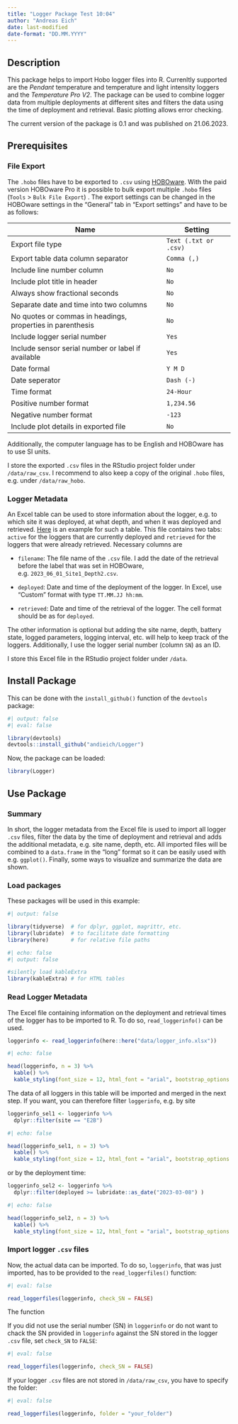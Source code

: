 ```yaml
---
title: "Logger Package Test 10:04"
author: "Andreas Eich"
date: last-modified
date-format: "DD.MM.YYYY"
---
```


## Description

This package helps to import Hobo logger files into R. Currenltly supported are the *Pendant* temperature and temperature and light intensity loggers and the *Temperature Pro V2*. The package can be used to combine logger data from multiple deployments at different sites and filters the data using the time of deployment and retrieval. Basic plotting allows error checking.

The current version of the package is 0.1 and was published on 21.06.2023.

## Prerequisites

### File Export

The `.hobo` files have to be exported to `.csv` using [HOBOware](https://www.onsetcomp.com/support/help-center/software/hoboware "HOBOware download"). With the paid version HOBOware Pro it is possible to bulk export multiple `.hobo` files (`Tools` \> `Bulk File Export`) . The export settings can be changed in the HOBOware settings in the "General" tab in "Export settings" and have to be as follows:

| Name                                                       | Setting               |
|--------------------------------------------------|----------------------|
| Export file type                                           | `Text (.txt or .csv)` |
| Export table data column separator                         | `Comma (,)`           |
| Include line number column                                 | `No`                  |
| Include plot title in header                               | `No`                  |
| Always show fractional seconds                             | `No`                  |
| Separate date and time into two columns                    | `No`                  |
| No quotes or commas in headings, properties in parenthesis | `No`                  |
| Include logger serial number                               | `Yes`                 |
| Include sensor serial number or label if available         | `Yes`                 |
| Date formal                                                | `Y M D`               |
| Date seperator                                             | `Dash (-)`            |
| Time format                                                | `24-Hour`             |
| Positive number format                                     | `1,234.56`            |
| Negative number format                                     | `-123`                |
| Include plot details in exported file                      | `No`                  |

Additionally, the computer language has to be English and HOBOware has to use SI units.

I store the exported `.csv` files in the RStudio project folder under `/data/raw_csv`. I recommend to also keep a copy of the original `.hobo` files, e.g. under `/data/raw_hobo`.

### Logger Metadata

An Excel table can be used to store information about the logger, e.g. to which site it was deployed, at what depth, and when it was deployed and retrieved. [Here](logger_info_example.xlsx) is an example for such a table. This file contains two tabs: `active` for the loggers that are currently deployed and `retrieved` for the loggers that were already retrieved. Necessary columns are

-   `filename`: The file name of the `.csv` file. I add the date of the retrieval before the label that was set in HOBOware, e.g. `2023_06_01_Site1_Depth2.csv`.

-   `deployed`: Date and time of the deployment of the logger. In Excel, use "Custom" format with type `TT.MM.JJ hh:mm`.

-   `retrieved`: Date and time of the retrieval of the logger. The cell format should be as for `deployed`.

The other information is optional but adding the site name, depth, battery state, logged parameters, logging interval, etc. will help to keep track of the loggers. Additionally, I use the logger serial number (column `SN`) as an ID.

I store this Excel file in the RStudio project folder under `/data`.

## Install Package

This can be done with the `install_github()` function of the `devtools` package:

```r
#| output: false
#| eval: false

library(devtools)
devtools::install_github("andieich/Logger")
```

Now, the package can be loaded:

```r

library(Logger)
```

## Use Package

### Summary

In short, the logger metadata from the Excel file is used to import all logger `.csv` files, filter the data by the time of deployment and retrieval and adds the additional metadata, e.g. site name, depth, etc. All imported files will be combined to a `data.frame` in the "long" format so it can be easily used with e.g. `ggplot()`. Finally, some ways to visualize and summarize the data are shown.

### Load packages

These packages will be used in this example:

```r
#| output: false

library(tidyverse)  # for dplyr, ggplot, magrittr, etc.
library(lubridate)  # to facilitate date formatting
library(here)       # for relative file paths
```

```r
#| echo: false
#| output: false

#silently load kableExtra
library(kableExtra) # for HTML tables
```

### Read Logger Metadata

The Excel file containing information on the deployment and retrieval times of the logger has to be imported to R. To do so, `read_loggerinfo()` can be used.

```r
loggerinfo <- read_loggerinfo(here::here("data/logger_info.xlsx"))

```

```r
#| echo: false

head(loggerinfo, n = 3) %>% 
  kable() %>%
  kable_styling(font_size = 12, html_font = "arial", bootstrap_options = "striped")
```

The data of all loggers in this table will be imported and merged in the next step. If you want, you can therefore filter `loggerinfo`, e.g. by site

```r
loggerinfo_sel1 <- loggerinfo %>% 
  dplyr::filter(site == "E2B")

```

```r
#| echo: false

head(loggerinfo_sel1, n = 3) %>% 
  kable() %>%
  kable_styling(font_size = 12, html_font = "arial", bootstrap_options = "striped")
```

or by the deployment time:

```r
loggerinfo_sel2 <- loggerinfo %>% 
  dplyr::filter(deployed >= lubridate::as_date("2023-03-08") )

```

```r
#| echo: false

head(loggerinfo_sel2, n = 3) %>% 
  kable() %>%
  kable_styling(font_size = 12, html_font = "arial", bootstrap_options = "striped")
```

### Import logger `.csv` files

Now, the actual data can be imported. To do so, `loggerinfo`, that was just imported, has to be provided to the `read_loggerfiles()` function:

```r
#| eval: false

read_loggerfiles(loggerinfo, check_SN = FALSE)
```

The function

If you did not use the serial number (SN) in `loggerinfo` or do not want to chack the SN provided in `loggerinfo` against the SN stored in the logger `.csv` file, set `check_SN` to `FALSE`:

```r
#| eval: false

read_loggerfiles(loggerinfo, check_SN = FALSE)
```

If your logger `.csv` files are not stored in `/data/raw_csv`, you have to specify the folder:

```r
#| eval: false

read_loggerfiles(loggerinfo, folder = "your_folder")
```
